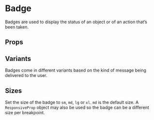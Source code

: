 
<Meta of={Stories} />

# Badge

Badges are used to display the status of an object or of an action that’s been taken.

<Canvas of={Stories.Overview} />

## Props

<ArgsTable of={Badge} />

## Variants

Badges come in different variants based on the kind of message being delivered to the user.

<Canvas of={Stories.Variants} />

## Sizes

Set the size of the badge to `sm`, `md`, `lg` or `xl`. `md` is the default size. A `ResponsiveProp` object may also be used
so the badge can be a different size per breakpoint.

<Canvas of={Stories.Sizes} />
